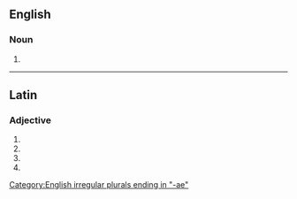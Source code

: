 {{also|conjunctivæ}}

==English==

===Noun===
{{head|en|noun form}}

# {{en-irregular plural of|conjunctiva}}

[[Category:English irregular plurals ending in "-ae"]]

----

==Latin==

===Adjective===
{{la-adj-form|conjūnctīvae}}

# {{inflection of|la|conjūnctīvus||nom|f|p}}
# {{inflection of|la|conjūnctīvus||gen|f|s}}
# {{inflection of|la|conjūnctīvus||dat|f|s}}
# {{inflection of|la|conjūnctīvus||voc|f|p}}